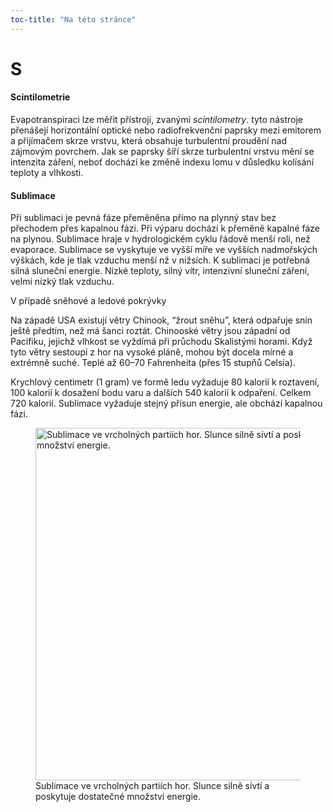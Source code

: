 ```yaml
---
toc-title: "Na této stránce"
---
```


# S

#### Scintilometrie {#sec-s-scintilometrie}

::: collapsible
Evapotranspiraci lze měřit přístroji, zvanými *scintilometry*. tyto nástroje přenášejí horizontální optické nebo radiofrekvenční paprsky mezi emitorem a přijímačem skrze vrstvu, která obsahuje turbulentní proudění nad zájmovým povrchem. Jak se paprsky šíří skrze turbulentní vrstvu mění se intenzita záření, neboť dochází ke změně indexu lomu v důsledku kolísání teploty a vlhkosti. <br>
:::

#### Sublimace {#sec-s-sublimace}

::: collapsible
Při sublimaci je pevná fáze přeměněna přímo na plynný stav bez přechodem přes kapalnou fázi. Při výparu dochází k přeměně kapalné fáze na plynou. Sublimace hraje v hydrologickém cyklu řádově menší roli, než evaporace. Sublimace se vyskytuje ve vyšší míře ve vyšších nadmořských výškách, kde je tlak vzduchu menší nž v nižsích. K sublimaci je potřebná silná sluneční energie. Nízké teploty, silný vítr, intenzivní sluneční záření, velmi nízký tlak vzduchu.

V případě sněhové a ledové pokrývky

Na západě USA existují větry Chinook, "žrout sněhu", která odpařuje snín ještě předtím, než má šanci roztát. Chinooské větry jsou západní od Pacifiku, jejichž vlhkost se vyždímá při průchodu Skalistými horami. Když tyto větry sestoupí z hor na vysoké pláně, mohou být docela mírné a extrémně suché. Teplé až 60--70 Fahrenheita (přes 15 stupňů Celsia).

Krychlový centimetr (1 gram) ve formě ledu vyžaduje 80 kalorií k roztavení, 100 kalorií k dosažení bodu varu a dalších 540 kalorií k odpaření. Celkem 720 kalorií. Sublimace vyžaduje stejný přísun energie, ale obchází kapalnou fázi.

![Sublimace ve vrcholných partiích hor. Slunce silně sívtí a poskytuje dostatečné množství energie.](images/wss-cycle-sublimation-mountains.jpg){fig-align="center" width="564"}

<!-- ```{=html} -->

<!-- <svg id="chart_budyko" width="1000" height="600" viewBox="0 0 1000 600"></svg> -->

<!-- <script type="module"> -->

<!--   import * as d3 from "https://cdn.jsdelivr.net/npm/d3@7/+esm"; -->

<!--   const svg = d3.select("#chart_budyko"); -->

<!--   const width = +svg.attr("width"); -->

<!--   const height = +svg.attr("height"); -->

<!--   const margin = {top: 30, right: 50, bottom: 60, left: 80}; -->

<!--   const plotWidth = width - margin.left - margin.right; -->

<!--   const plotHeight = height - margin.top - margin.bottom; -->

<!--   const g = svg.append("g").attr("transform", `translate(${margin.left},${margin.top})`); -->

<!--   const x = d3.scaleLinear() -->

<!--               .domain([100, 1000]) -->

<!--               .range([0, plotWidth]); -->

<!--   const y = d3.scaleLog() -->

<!--               .domain([1e0, 1e9]) -->

<!--               .range([plotHeight, 0]); -->

<!--   g.append("g") -->

<!--     .attr("transform", `translate(0,${plotHeight})`) -->

<!--     .call(d3.axisBottom(x).ticks(10).tickFormat(d => d + " K")); -->

<!--   g.append("g") -->

<!--     .call(d3.axisLeft(y).ticks(10, "~s").tickFormat(d => d + " Pa")); -->

<!--   g.append("text") -->

<!--     .attr("x", plotWidth / 2) -->

<!--     .attr("y", plotHeight + 50) -->

<!--     .style("text-anchor", "middle") -->

<!--     .text("Temperature (K)"); -->

<!--   g.append("text") -->

<!--     .attr("x", -plotHeight / 2) -->

<!--     .attr("y", -60) -->

<!--     .attr("transform", "rotate(-90)") -->

<!--     .style("text-anchor", "middle") -->

<!--     .text("Pressure (Pa)"); -->

<!--   // Restore original boundaries and areas -->

<!--   const meltingCurve = [ -->

<!--     { T: 251, P: 2.0e8 }, -->

<!--     { T: 273, P: 611 }, -->

<!--     { T: 373, P: 1.01e5 }, -->

<!--     { T: 647, P: 2.2e7 } -->

<!--   ]; -->

<!--   const vaporizationCurve = [ -->

<!--     { T: 373, P: 1.01e5 }, -->

<!--     { T: 647, P: 2.2e7 }, -->

<!--     { T: 800, P: 1e8 } -->

<!--   ]; -->

<!--   const sublimationCurve = [ -->

<!--     { T: 140, P: 1e-1 }, -->

<!--     { T: 160, P: 1 }, -->

<!--     { T: 180, P: 10 }, -->

<!--     { T: 200, P: 50 }, -->

<!--     { T: 220, P: 100 }, -->

<!--     { T: 250, P: 400 }, -->

<!--     { T: 273, P: 611 } -->

<!--   ]; -->

<!--   g.append("path") -->

<!--     .datum([...sublimationCurve, ...meltingCurve.slice(0, 2).reverse()]) -->

<!--     .attr("fill", "#d0e8ff") -->

<!--     .attr("stroke", "none") -->

<!--     .attr("d", d3.line().x(d => x(d.T)).y(d => y(d.P)).curve(d3.curveBasisClosed)); -->

<!--   g.append("path") -->

<!--     .datum([meltingCurve[1], meltingCurve[2], meltingCurve[3], vaporizationCurve[2], { T: 647, P: 1e0 }, { T: 273, P: 1e0 }]) -->

<!--     .attr("fill", "#ccffe0") -->

<!--     .attr("stroke", "none") -->

<!--     .attr("d", d3.line().x(d => x(d.T)).y(d => y(d.P)).curve(d3.curveBasisClosed)); -->

<!--   g.append("path") -->

<!--     .datum([...sublimationCurve, { T: 273, P: 1e0 }, { T: 647, P: 1e0 }, { T: 800, P: 1e0 }, vaporizationCurve[2], ...vaporizationCurve.slice(0, 2).reverse()]) -->

<!--     .attr("fill", "#fff3cc") -->

<!--     .attr("stroke", "none") -->

<!--     .attr("d", d3.line().x(d => x(d.T)).y(d => y(d.P)).curve(d3.curveBasisClosed)); -->

<!--   function drawLine(data, color, width = 2, dash = null) { -->

<!--     g.append("path") -->

<!--       .datum(data) -->

<!--       .attr("fill", "none") -->

<!--       .attr("stroke", color) -->

<!--       .attr("stroke-width", width) -->

<!--       .attr("stroke-dasharray", dash) -->

<!--       .attr("d", d3.line().x(d => x(d.T)).y(d => y(d.P))); -->

<!--   } -->

<!--   drawLine(meltingCurve, "red"); -->

<!--   drawLine(vaporizationCurve, "orange"); -->

<!--   drawLine(sublimationCurve, "blue", 2, "5,5"); -->

<!--   const criticalPoint = { T: 647, P: 2.2e7 }; -->

<!--   const triplePoint = { T: 273.16, P: 611.657 }; -->

<!--   const iceVI_VII_boundary = [ -->

<!--     { T: 290, P: 6.2e8 }, -->

<!--     { T: 350, P: 1e9 } -->

<!--   ]; -->

<!--   const iceVII_X_boundary = [ -->

<!--     { T: 400, P: 1e9 }, -->

<!--     { T: 500, P: 1.5e9 } -->

<!--   ]; -->

<!--   drawLine(iceVI_VII_boundary, "purple", 2, "3,3"); -->

<!--   drawLine(iceVII_X_boundary, "purple", 2, "3,3"); -->

<!--   g.append("circle").attr("cx", x(criticalPoint.T)).attr("cy", y(criticalPoint.P)).attr("r", 5).attr("fill", "black"); -->

<!--   g.append("text").attr("x", x(criticalPoint.T) + 5).attr("y", y(criticalPoint.P) - 10).text("Critical Point").style("font-size", "12px").style("fill", "black"); -->

<!--   g.append("circle").attr("cx", x(triplePoint.T)).attr("cy", y(triplePoint.P)).attr("r", 5).attr("fill", "black"); -->

<!--   g.append("text").attr("x", x(triplePoint.T) + 5).attr("y", y(triplePoint.P) - 10).text("Triple Point").style("font-size", "12px").style("fill", "black"); -->

<!--   g.append("text").attr("x", x(150)).attr("y", y(1e3)).text("Solid").style("font-size", "18px").style("fill", "navy"); -->

<!--   g.append("text").attr("x", x(400)).attr("y", y(1e3)).text("Liquid").style("font-size", "18px").style("fill", "green"); -->

<!--   g.append("text").attr("x", x(700)).attr("y", y(100)).text("Vapor").style("font-size", "18px").style("fill", "darkorange"); -->

<!--   g.append("text").attr("x", x(300)).attr("y", y(7e8)).text("Ice VI → VII").style("font-size", "12px").style("fill", "purple"); -->

<!--   g.append("text").attr("x", x(420)).attr("y", y(1.2e9)).text("Ice VII → X").style("font-size", "12px").style("fill", "purple"); -->

<!-- </script> -->

<!-- ``` -->
:::
